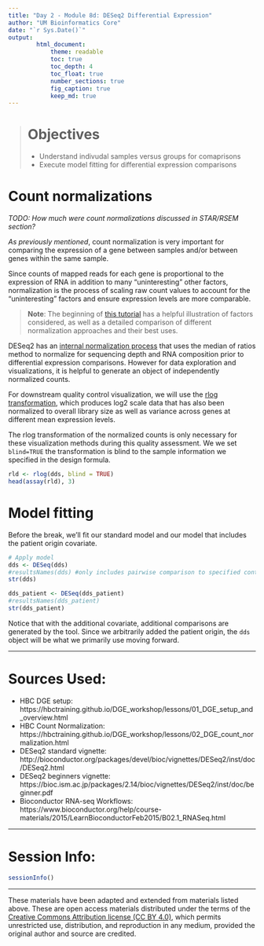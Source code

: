 ```yaml
---
title: "Day 2 - Module 8d: DESeq2 Differential Expression"
author: "UM Bioinformatics Core"
date: "`r Sys.Date()`"
output:
        html_document:
            theme: readable
            toc: true
            toc_depth: 4
            toc_float: true
            number_sections: true
            fig_caption: true
            keep_md: true
---
```


<!--- Allow the page to be wider --->
<style>
    body .main-container {
        max-width: 1200px;
    }
</style>
> # Objectives
> * Understand indivudal samples versus groups for comaprisons
> * Execute model fitting for differential expression comparisons

# Count normalizations

*TODO: How much were count normalizations discussed in STAR/RSEM section?*

*As  previously mentioned*, count normalization is very important for comparing the expression of a gene between samples and/or between genes within the same sample.

Since counts of mapped reads for each gene is proportional to the expression of RNA in addition to many “uninteresting” other factors, normalization is the process of scaling raw count values to account for the “uninteresting” factors and ensure expression levels are more comparable.

> **Note**: The beginning of [this tutorial](https://hbctraining.github.io/DGE_workshop/lessons/02_DGE_count_normalization.html) has a helpful illustration of factors considered, as well as a detailed comparison of different normalization approaches and their best uses.

DESeq2 has an [internal normalization process](https://genomebiology.biomedcentral.com/articles/10.1186/gb-2010-11-10-r106) that uses the median of ratios method to normalize for sequencing depth and RNA composition prior to differential expression comparisons. However for data exploration and visualizations, it is helpful to generate an object of independently normalized counts.

For downstream quality control visualization, we will use the [rlog transformation](http://bioconductor.org/packages/devel/bioc/vignettes/DESeq2/inst/doc/DESeq2.html#count-data-transformations), which produces log2 scale data that has also been normalized to overall library size as well as variance across genes at different mean expression levels.

The rlog transformation of the normalized counts is only necessary for these visualization methods during this quality assessment. We we set `blind=TRUE` the transformation is blind to the sample information we specified in the design formula.
```r
rld <- rlog(dds, blind = TRUE)
head(assay(rld), 3)
```

# Model fitting

Before the break, we'll fit our standard model and our model that includes the patient origin covariate.
```r
# Apply model
dds <- DESeq(dds)
#resultsNames(dds) #only includes pairwise comparison to specified control as default but other inforamtion is stored in object
str(dds)
```


```r
dds_patient <- DESeq(dds_patient)
#resultsNames(dds_patient)
str(dds_patient)
```

Notice that with the additional covariate, additional comparisons are generated by the tool. Since we arbitrarily added the patient origin, the `dds` object will be what we primarily use moving forward.

---

# Sources Used:
* HBC DGE setup: https://hbctraining.github.io/DGE_workshop/lessons/01_DGE_setup_and_overview.html
* HBC Count Normalization: https://hbctraining.github.io/DGE_workshop/lessons/02_DGE_count_normalization.html
* DESeq2 standard vignette: http://bioconductor.org/packages/devel/bioc/vignettes/DESeq2/inst/doc/DESeq2.html
* DESeq2 beginners vignette: https://bioc.ism.ac.jp/packages/2.14/bioc/vignettes/DESeq2/inst/doc/beginner.pdf
* Bioconductor RNA-seq Workflows: https://www.bioconductor.org/help/course-materials/2015/LearnBioconductorFeb2015/B02.1_RNASeq.html

---

# Session Info:
```r
sessionInfo()
```

---

These materials have been adapted and extended from materials listed above. These are open access materials distributed under the terms of the [Creative Commons Attribution license (CC BY 4.0)](http://creativecommons.org/licenses/by/4.0/), which permits unrestricted use, distribution, and reproduction in any medium, provided the original author and source are credited.
